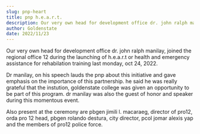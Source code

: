 ```yaml
---
slug: pnp-heart
title: pnp h.e.a.r.t.
description: Our very own head for development office dr. john ralph manilay, joined the regional office...
author: Goldenstate
date: 2022/11/23
---
```


Our very own head for development office dr. john ralph manilay, joined the regional office 12 during the launching of h.e.a.r.t or health and emergency assistance for rehabilation training last monday, oct 24, 2022.

Dr manilay, on his speech lauds the pnp about this initiative and gave emphasis on the importance of this partnership. he said he was really grateful that the instution, goldenstate college was given an opportunity to be part of this program. dr manilay was also the guest of honor and speaker during this momentous event.

Also present at the ceremony are pbgen jimili l. macaraeg, director of pro12, orda pro 12 head, pbgen rolando destura, city director, pcol jomar alexis yap and the members of pro12 police force.